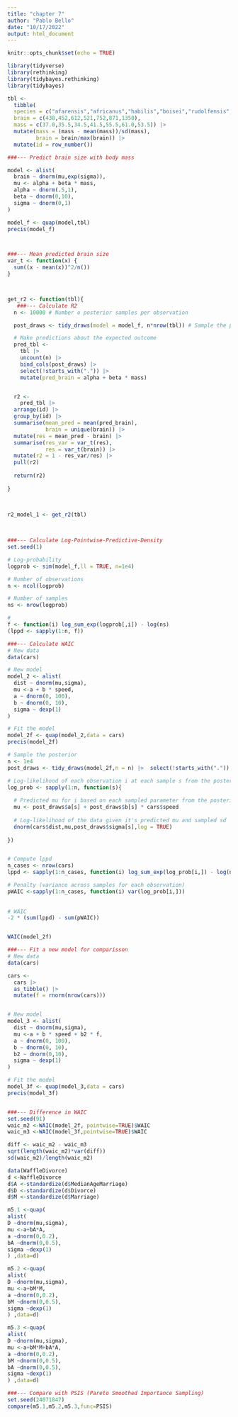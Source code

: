 ```yaml
---
title: "chapter 7"
author: "Pablo Bello"
date: "10/17/2022"
output: html_document
---
```


```r
knitr::opts_chunk$set(echo = TRUE)
```


```r
library(tidyverse)
library(rethinking)
library(tidybayes.rethinking)
library(tidybayes)
```

```r

tbl <- 
  tibble(
  species = c("afarensis","africanus","habilis","boisei","rudolfensis","ergaster","sapiens"),
  brain = c(438,452,612,521,752,871,1350),
  mass = c(37.0,35.5,34.5,41.5,55.5,61.0,53.5)) |> 
  mutate(mass = (mass - mean(mass))/sd(mass),
         brain = brain/max(brain)) |> 
  mutate(id = row_number())

```


```r
###--- Predict brain size with body mass

model <- alist(
  brain ~ dnorm(mu,exp(sigma)),
  mu <- alpha + beta * mass,
  alpha ~ dnorm(.5,1),
  beta ~ dnorm(0,10),
  sigma ~ dnorm(0,1)
)

model_f <- quap(model,tbl)
precis(model_f)



###--- Mean predicted brain size
var_t <- function(x) {
  sum((x - mean(x))^2/n())
}



get_r2 <- function(tbl){
   ###--- Calculate R2
  n <- 10000 # Number o posterior samples per observation

  post_draws <- tidy_draws(model = model_f, n*nrow(tbl)) # Sample the post

  # Make predictions about the expected outcome
  pred_tbl <- 
    tbl |> 
    uncount(n) |> 
    bind_cols(post_draws) |> 
    select(!starts_with(".")) |> 
    mutate(pred_brain = alpha + beta * mass) 


  r2 <- 
    pred_tbl |> 
  arrange(id) |> 
  group_by(id) |> 
  summarise(mean_pred = mean(pred_brain), 
            brain = unique(brain)) |> 
  mutate(res = mean_pred - brain) |> 
  summarise(res_var = var_t(res),
            res = var_t(brain)) |> 
  mutate(r2 = 1 - res_var/res) |> 
  pull(r2)
  
  return(r2)
  
}
  
 

r2_model_1 <- get_r2(tbl)

 
```



```r
###--- Calculate Log-Pointwise-Predictive-Density
set.seed(1) 

# Log-probability 
logprob <- sim(model_f,ll = TRUE, n=1e4)

# Number of observations
n <- ncol(logprob)

# Number of samples
ns <- nrow(logprob)

#
f <- function(i) log_sum_exp(logprob[,i]) - log(ns)
(lppd <- sapply(1:n, f))


```


```r
###--- Calculate WAIC
# New data
data(cars)

# New model
model_2 <- alist(
  dist ~ dnorm(mu,sigma),
  mu <-a + b * speed,
  a ~ dnorm(0, 100),
  b ~ dnorm(0, 10),
  sigma ~ dexp(1)
)

# Fit the model
model_2f <- quap(model_2,data = cars)
precis(model_2f)

# Sample the posterior
n <- 1e4
post_draws <- tidy_draws(model_2f,n = n) |>  select(!starts_with("."))

# Log-likelihood of each observation i at each sample s from the posterior
log_prob <- sapply(1:n, function(s){
  
  # Predicted mu for i based on each sampled parameter from the posterior
  mu <- post_draws$a[s] + post_draws$b[s] * cars$speed
  
  # Log-likelihood of the data given it's predicted mu and sampled sd
  dnorm(cars$dist,mu,post_draws$sigma[s],log = TRUE)
  
})


# Compute lppd
n_cases <- nrow(cars)
lppd <- sapply(1:n_cases, function(i) log_sum_exp(log_prob[i,]) - log(n))

# Penalty (variance across samples for each observation)
pWAIC <-sapply(1:n_cases, function(i) var(log_prob[i,]))
              
         
# WAIC
-2 * (sum(lppd) - sum(pWAIC))


WAIC(model_2f)
```

```r
###--- Fit a new model for comparisson
# New data
data(cars)

cars <- 
  cars |> 
  as_tibble() |> 
  mutate(f = rnorm(nrow(cars)))


# New model
model_3 <- alist(
  dist ~ dnorm(mu,sigma),
  mu <-a + b * speed + b2 * f,
  a ~ dnorm(0, 100),
  b ~ dnorm(0, 10),
  b2 ~ dnorm(0,10),
  sigma ~ dexp(1)
)

# Fit the model
model_3f <- quap(model_3,data = cars)
precis(model_3f)



```


```r
###--- Difference in WAIC
set.seed(91) 
waic_m2 <-WAIC(model_2f, pointwise=TRUE)$WAIC
waic_m3 <-WAIC(model_3f,pointwise=TRUE)$WAIC

diff <- waic_m2 - waic_m3
sqrt(length(waic_m2)*var(diff))
sd(waic_m2)/length(waic_m2)


```


```r
data(WaffleDivorce)
d <-WaffleDivorce
d$A <-standardize(d$MedianAgeMarriage)
d$D <-standardize(d$Divorce)
d$M <-standardize(d$Marriage)

m5.1 <-quap(
alist(
D ~dnorm(mu,sigma),
mu <-a+bA*A,
a ~dnorm(0,0.2),
bA ~dnorm(0,0.5),
sigma ~dexp(1)
) ,data=d)

m5.2 <-quap(
alist(
D ~dnorm(mu,sigma),
mu <-a+bM*M,
a ~dnorm(0,0.2),
bM ~dnorm(0,0.5),
sigma ~dexp(1)
) ,data=d)

m5.3 <-quap(
alist(
D ~dnorm(mu,sigma),
mu <-a+bM*M+bA*A,
a ~dnorm(0,0.2),
bM ~dnorm(0,0.5),
bA ~dnorm(0,0.5),
sigma ~dexp(1)
) ,data=d)
```


```r
###--- Compare with PSIS (Pareto Smoothed Importance Sampling)
set.seed(24071847)
compare(m5.1,m5.2,m5.3,func=PSIS)


```






